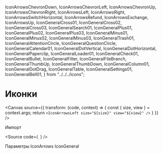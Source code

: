 
  IconArrowsChevronDown,
  IconArrowsChevronLeft,
  IconArrowsChevronUp,
  IconArrowsChevronRight,
  IconArrowsLeft,
  IconArrowsRight,
  IconArrowsSwitchHorizontal,
  IconArrowsRefund,
  IconArrowsExchange,
  IconArrowsUp,
  IconGeneralCross01,
  IconGeneralCross02,
  IconGeneralCross03,
  IconGeneralSearch01,
  IconGeneralPlus01,
  IconGeneralPlus02,
  IconGeneralPlus03,
  IconGeneralMinus01,
  IconGeneralMinus02,
  IconGeneralMinus03,
  IconGeneralTrash01,
  IconGeneralAttentionCircle,
  IconGeneralQuestionCircle,
  IconGeneralCalendar01,
  IconGeneralDotVertical,
  IconGeneralDotHorizontal,
  IconGeneralPaperclip,
  IconGeneralLoader01,
  IconGeneralCheck01,
  IconGeneralBullet,
  IconGeneralFilter,
  IconGeneralFileBranch,
  IconGeneralThumbUp,
  IconGeneralThumbDown,
  IconGeneralColumn01,
  IconGeneralDotDrag,
  IconGeneralTable,
  IconGeneralSettings01,
  IconGeneralBell01,
} from "../../../icons";

<Meta of={IconStories} />

# Иконки

<Canvas
  source={{
    transform: (code, context) => {
      const { size, view } = context.args;
      return `
<IconArrowsLeft
  size="${size}"
  view="${view}"
/>
      `
    }
  }}
/>

<Subheading>
  Импорт
</Subheading>

<Source code={`
`} />

<Subheading>
  Параметры
</Subheading>

<Controls />

<Title>
  Набор иконок
</Title>

<Theme>
  <Subheading>
    IconArrows
  </Subheading>
  <IconGallery>
    <IconItem name="ChevronDown">
      <IconArrowsChevronDown />
    </IconItem>
    <IconItem name="ChevronUp">
      <IconArrowsChevronUp />
    </IconItem>
    <IconItem name="ChevronLeft">
      <IconArrowsChevronLeft />
    </IconItem>
    <IconItem name="ChevronRight">
      <IconArrowsChevronRight />
    </IconItem>
    <IconItem name="Left">
      <IconArrowsLeft />
    </IconItem>
    <IconItem name="Right">
      <IconArrowsRight />
    </IconItem>
    <IconItem name="Up">
      <IconArrowsUp />
    </IconItem>
    <IconItem name="SwitchHorizontal">
      <IconArrowsSwitchHorizontal />
    </IconItem>
    <IconItem name="Refund">
      <IconArrowsRefund />
    </IconItem>
    <IconItem name="Exchange">
      <IconArrowsExchange />
    </IconItem>
  </IconGallery>

  <Subheading>
    IconGeneral
  </Subheading>
  <IconGallery>
    <IconItem name="Cross01">
      <IconGeneralCross01 />
    </IconItem>
    <IconItem name="Cross02">
      <IconGeneralCross02 />
    </IconItem>
    <IconItem name="Cross03">
      <IconGeneralCross03 />
    </IconItem>
    <IconItem name="Search01">
      <IconGeneralSearch01 />
    </IconItem>
    <IconItem name="Plus01">
      <IconGeneralPlus01 />
    </IconItem>
    <IconItem name="Plus02">
      <IconGeneralPlus02 />
    </IconItem>
    <IconItem name="Plus03">
      <IconGeneralPlus03 />
    </IconItem>
    <IconItem name="Minus01">
      <IconGeneralMinus01 />
    </IconItem>
    <IconItem name="Minus02">
      <IconGeneralMinus02 />
    </IconItem>
    <IconItem name="Minus03">
      <IconGeneralMinus03 />
    </IconItem>
    <IconItem name="Trash01">
      <IconGeneralTrash01 />
    </IconItem>
    <IconItem name="AttentionCircle">
      <IconGeneralAttentionCircle />
    </IconItem>
    <IconItem name="QuestionCircle">
      <IconGeneralQuestionCircle />
    </IconItem>
    <IconItem name="Calendar01">
      <IconGeneralCalendar01 />
    </IconItem>
    <IconItem name="DotVertical">
      <IconGeneralDotVertical />
    </IconItem>
    <IconItem name="DotHorizontal">
      <IconGeneralDotHorizontal />
    </IconItem>
    <IconItem name="DotDrag">
      <IconGeneralDotDrag />
    </IconItem>
    <IconItem name="Paperclip">
      <IconGeneralPaperclip />
    </IconItem>
    <IconItem name="Loader01">
      <IconGeneralLoader01 />
    </IconItem>
    <IconItem name="Check01">
      <IconGeneralCheck01 />
    </IconItem>
    <IconItem name="Bullet">
      <IconGeneralBullet />
    </IconItem>
    <IconItem name="Filter">
      <IconGeneralFilter />
    </IconItem>
    <IconItem name="FileBranch">
      <IconGeneralFileBranch />
    </IconItem>
    <IconItem name="ThumbUp">
      <IconGeneralThumbUp />
    </IconItem>
    <IconItem name="ThumbDown">
      <IconGeneralThumbDown />
    </IconItem>
    <IconItem name="Column01">
      <IconGeneralColumn01 />
    </IconItem>
    <IconItem name="Table">
      <IconGeneralTable />
    </IconItem>
    <IconItem name="Settings01">
      <IconGeneralSettings01 />
    </IconItem>
    <IconItem name="Bell01">
      <IconGeneralBell01 />
    </IconItem>
  </IconGallery>
</Theme>
